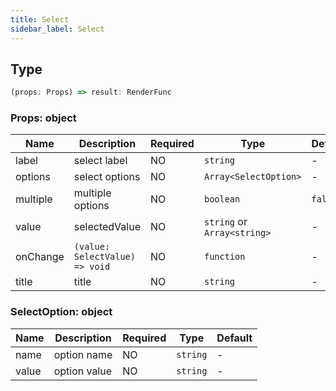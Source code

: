 ```yaml
---
title: Select
sidebar_label: Select
---
```


## Type

```ts
(props: Props) => result: RenderFunc
```

### Props: object

| Name     | Description                    | Required | Type                        | Default |
| -------- | ------------------------------ | -------- | --------------------------- | ------- |
| label    | select label                   | NO       | `string`                    | -       |
| options  | select options                 | NO       | `Array<SelectOption>`       | -       |
| multiple | multiple options               | NO       | `boolean`                   | `false` |
| value    | selectedValue                  | NO       | `string` or `Array<string>` | -       |
| onChange | `(value: SelectValue) => void` | NO       | `function`                  | -       |
| title    | title                          | NO       | `string`                    | -       |

### SelectOption: object

| Name  | Description  | Required | Type     | Default |
| ----- | ------------ | -------- | -------- | ------- |
| name  | option name  | NO       | `string` | -       |
| value | option value | NO       | `string` | -       |

